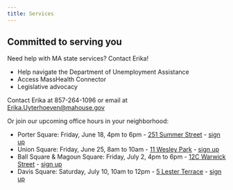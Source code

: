 ```yaml
---
title: Services
---
```


## Committed to serving you 

Need help with MA state services? Contact Erika!

-   Help navigate the Department of Unemployment Assistance 
-   Access MassHealth Connector
-   Legislative advocacy

Contact Erika at 857-264-1096 or email at Erika.Uyterhoeven@mahouse.gov

Or join our upcoming office hours in your neighborhood:

- Porter Square: Friday, June 18, 4pm to 6pm - [251 Summer Street](https://www.google.com/maps/place/251+Summer+St,+Somerville,+MA+02143/@42.3902038,-71.1151384,17z/data=!3m1!4b1!4m5!3m4!1s0x89e37724cd59479f:0x3337e18cd2d220e7!8m2!3d42.3902038!4d-71.1129497) - [sign up](https://hs-7055275.t.hubspotstarter-hq.net/e2t/tc/VWwMZJ3pQJRvW4wQyM78PcGMRW4bWRWk4s0ZfMN9k7Mb93lGnpV1-WJV7CgTKqW8pLl4b2BLbzRN4KxNz2DXxWQW6X405L3fCpLSW8YNPQG8P-XhCW1SLCMK19v5zFW39r43y3167zrVt1MJx1nX3HLW4dMcvg3z94RRW782ZmQ5zTd8jW4DrpBY3mhgB3W5sCyyQ47BNCRW4HZ5J-9lrlDmW2BP_YD5dpBZfN50NW1Ntr_QhVhHrbx5gD7WZW6ld_sm7N4kwXW1x_bRx38gxNlV734YW7tbH2CW5FXvYz6P4B2mV87syn368rK4W2WN1w63mv8XKN3Cc8SJtwbSLMp3fyWPsNFcW9gKq_L20ksHYVD9bC16FTyrBW3PwNRf5FdnJV3m8r1)
- Union Square: Friday, June 25, 8am to 10am - [11 Wesley Park](https://www.google.com/maps/place/11+Wesley+Park,+Somerville,+MA+02143/@42.3821609,-71.0994361,17z/data=!3m1!4b1!4m5!3m4!1s0x89e370cb52a5bd0f:0xed72f62f08ffca62!8m2!3d42.382157!4d-71.0972474) - [sign up](https://zoom.us/meeting/register/tJUtd-usqT4pE9bfnK6s3hsZaCycWaVyDc8i)
- Ball Square & Magoun Square: Friday, July 2, 4pm to 6pm - [12C Warwick Street](https://www.google.com/maps/place/12+Warwick+St,+Somerville,+MA+02145/@42.3943874,-71.1122023,17z/data=!3m1!4b1!4m5!3m4!1s0x89e3772608200fe1:0xbd3d6decd2c27a4a!8m2!3d42.3943874!4d-71.1100136) - [sign up](https://zoom.us/meeting/register/tJIsfuGppz8oE9NR9vXcxo9Ae8oi47UouP-I)
- Davis Square: Saturday, July 10, 10am to 12pm - [5 Lester Terrace](https://www.google.com/maps/place/5+Lester+Terrace,+Somerville,+MA+02144/@42.3969994,-71.1271034,17z/data=!3m1!4b1!4m5!3m4!1s0x89e3771ecd133c09:0x81e5cff9597a00fa!8m2!3d42.3969994!4d-71.1249147) - [sign up](https://zoom.us/meeting/register/tJEvf-ygrD4vE9zfUU0RyzHIvXeRE7vmfcXv)
